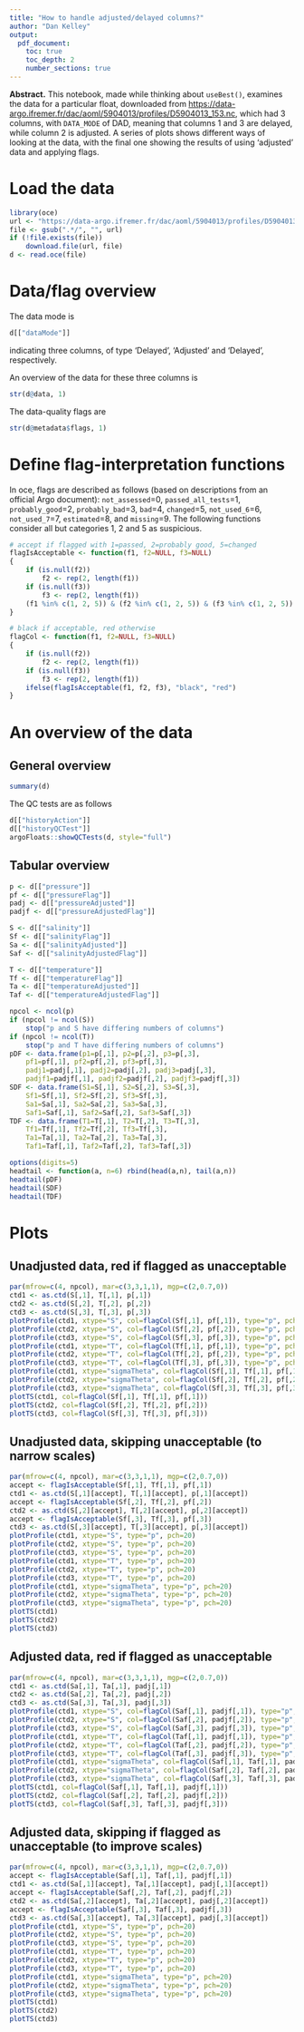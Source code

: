 ```yaml
---
title: "How to handle adjusted/delayed columns?"
author: "Dan Kelley"
output:
  pdf_document:
    toc: true
    toc_depth: 2
    number_sections: true
---
```


**Abstract.** This notebook, made while thinking about `useBest()`, examines
the data for a particular float, downloaded from
<https://data-argo.ifremer.fr/dac/aoml/5904013/profiles/D5904013_153.nc>, which
had 3 columns, with `DATA_MODE` of DAD, meaning that columns 1 and 3 are
delayed, while column 2 is adjusted. A series of plots shows different ways of
looking at the data, with the final one showing the results of using 'adjusted'
data and applying flags.


# Load the data

```r
library(oce)
url <- "https://data-argo.ifremer.fr/dac/aoml/5904013/profiles/D5904013_153.nc"
file <- gsub(".*/", "", url)
if (!file.exists(file))
    download.file(url, file)
d <- read.oce(file)
```

# Data/flag overview

The data mode is
```r
d[["dataMode"]]
```
indicating three columns, of type 'Delayed', 'Adjusted' and 'Delayed',
respectively.

An overview of the data for these three columns is
```r
str(d@data, 1)
```

The data-quality flags are
```r
str(d@metadata$flags, 1)
```

# Define flag-interpretation functions


In oce, flags are described as follows (based on descriptions from an official
Argo document): `not_assessed`=0, `passed_all_tests`=1, `probably_good`=2,
`probably_bad`=3, `bad`=4, `changed`=5, `not_used_6`=6, `not_used_7`=7,
`estimated`=8, and `missing`=9.  The following functions consider all but
categories 1, 2 and 5 as suspicious.

```r
# accept if flagged with 1=passed, 2=probably good, 5=changed
flagIsAcceptable <- function(f1, f2=NULL, f3=NULL)
{
    if (is.null(f2))
        f2 <- rep(2, length(f1))
    if (is.null(f3))
        f3 <- rep(2, length(f1))
    (f1 %in% c(1, 2, 5)) & (f2 %in% c(1, 2, 5)) & (f3 %in% c(1, 2, 5))
}

# black if acceptable, red otherwise
flagCol <- function(f1, f2=NULL, f3=NULL)
{
    if (is.null(f2))
        f2 <- rep(2, length(f1))
    if (is.null(f3))
        f3 <- rep(2, length(f1))
    ifelse(flagIsAcceptable(f1, f2, f3), "black", "red")
}
```

# An overview of the data

## General overview
```r
summary(d)
```

The QC tests are as follows
```r
d[["historyAction"]] 
d[["historyQCTest"]] 
argoFloats::showQCTests(d, style="full")
```

## Tabular overview

```r
p <- d[["pressure"]]
pf <- d[["pressureFlag"]]
padj <- d[["pressureAdjusted"]]
padjf <- d[["pressureAdjustedFlag"]]

S <- d[["salinity"]]
Sf <- d[["salinityFlag"]]
Sa <- d[["salinityAdjusted"]]
Saf <- d[["salinityAdjustedFlag"]]

T <- d[["temperature"]]
Tf <- d[["temperatureFlag"]]
Ta <- d[["temperatureAdjusted"]]
Taf <- d[["temperatureAdjustedFlag"]]

npcol <- ncol(p)
if (npcol != ncol(S))
    stop("p and S have differing numbers of columns")
if (npcol != ncol(T))
    stop("p and T have differing numbers of columns")
pDF <- data.frame(p1=p[,1], p2=p[,2], p3=p[,3],
    pf1=pf[,1], pf2=pf[,2], pf3=pf[,3],
    padj1=padj[,1], padj2=padj[,2], padj3=padj[,3],
    padjf1=padjf[,1], padjf2=padjf[,2], padjf3=padjf[,3])
SDF <- data.frame(S1=S[,1], S2=S[,2], S3=S[,3],
    Sf1=Sf[,1], Sf2=Sf[,2], Sf3=Sf[,3],
    Sa1=Sa[,1], Sa2=Sa[,2], Sa3=Sa[,3],
    Saf1=Saf[,1], Saf2=Saf[,2], Saf3=Saf[,3])
TDF <- data.frame(T1=T[,1], T2=T[,2], T3=T[,3],
    Tf1=Tf[,1], Tf2=Tf[,2], Tf3=Tf[,3],
    Ta1=Ta[,1], Ta2=Ta[,2], Ta3=Ta[,3],
    Taf1=Taf[,1], Taf2=Taf[,2], Taf3=Taf[,3])

options(digits=5)
headtail <- function(a, n=6) rbind(head(a,n), tail(a,n))
headtail(pDF)
headtail(SDF)
headtail(TDF)
```

\newpage

# Plots

## Unadjusted data, red if flagged as unacceptable

```r
par(mfrow=c(4, npcol), mar=c(3,3,1,1), mgp=c(2,0.7,0))
ctd1 <- as.ctd(S[,1], T[,1], p[,1])
ctd2 <- as.ctd(S[,2], T[,2], p[,2])
ctd3 <- as.ctd(S[,3], T[,3], p[,3])
plotProfile(ctd1, xtype="S", col=flagCol(Sf[,1], pf[,1]), type="p", pch=20)
plotProfile(ctd2, xtype="S", col=flagCol(Sf[,2], pf[,2]), type="p", pch=20)
plotProfile(ctd3, xtype="S", col=flagCol(Sf[,3], pf[,3]), type="p", pch=20)
plotProfile(ctd1, xtype="T", col=flagCol(Tf[,1], pf[,1]), type="p", pch=20)
plotProfile(ctd2, xtype="T", col=flagCol(Tf[,2], pf[,2]), type="p", pch=20)
plotProfile(ctd3, xtype="T", col=flagCol(Tf[,3], pf[,3]), type="p", pch=20)
plotProfile(ctd1, xtype="sigmaTheta", col=flagCol(Sf[,1], Tf[,1], pf[,1]), type="p", pch=20)
plotProfile(ctd2, xtype="sigmaTheta", col=flagCol(Sf[,2], Tf[,2], pf[,2]), type="p", pch=20)
plotProfile(ctd3, xtype="sigmaTheta", col=flagCol(Sf[,3], Tf[,3], pf[,3]), type="p", pch=20)
plotTS(ctd1, col=flagCol(Sf[,1], Tf[,1], pf[,1]))
plotTS(ctd2, col=flagCol(Sf[,2], Tf[,2], pf[,2]))
plotTS(ctd3, col=flagCol(Sf[,3], Tf[,3], pf[,3]))
```

\newpage

## Unadjusted data, skipping unacceptable (to narrow scales)

```r
par(mfrow=c(4, npcol), mar=c(3,3,1,1), mgp=c(2,0.7,0))
accept <- flagIsAcceptable(Sf[,1], Tf[,1], pf[,1])
ctd1 <- as.ctd(S[,1][accept], T[,1][accept], p[,1][accept])
accept <- flagIsAcceptable(Sf[,2], Tf[,2], pf[,2])
ctd2 <- as.ctd(S[,2][accept], T[,2][accept], p[,2][accept])
accept <- flagIsAcceptable(Sf[,3], Tf[,3], pf[,3])
ctd3 <- as.ctd(S[,3][accept], T[,3][accept], p[,3][accept])
plotProfile(ctd1, xtype="S", type="p", pch=20)
plotProfile(ctd2, xtype="S", type="p", pch=20)
plotProfile(ctd3, xtype="S", type="p", pch=20)
plotProfile(ctd1, xtype="T", type="p", pch=20)
plotProfile(ctd2, xtype="T", type="p", pch=20)
plotProfile(ctd3, xtype="T", type="p", pch=20)
plotProfile(ctd1, xtype="sigmaTheta", type="p", pch=20)
plotProfile(ctd2, xtype="sigmaTheta", type="p", pch=20)
plotProfile(ctd3, xtype="sigmaTheta", type="p", pch=20)
plotTS(ctd1)
plotTS(ctd2)
plotTS(ctd3)
```

\newpage

## Adjusted data, red if flagged as unacceptable

```r
par(mfrow=c(4, npcol), mar=c(3,3,1,1), mgp=c(2,0.7,0))
ctd1 <- as.ctd(Sa[,1], Ta[,1], padj[,1])
ctd2 <- as.ctd(Sa[,2], Ta[,2], padj[,2])
ctd3 <- as.ctd(Sa[,3], Ta[,3], padj[,3])
plotProfile(ctd1, xtype="S", col=flagCol(Saf[,1], padjf[,1]), type="p", pch=20)
plotProfile(ctd2, xtype="S", col=flagCol(Saf[,2], padjf[,2]), type="p", pch=20)
plotProfile(ctd3, xtype="S", col=flagCol(Saf[,3], padjf[,3]), type="p", pch=20)
plotProfile(ctd1, xtype="T", col=flagCol(Taf[,1], padjf[,1]), type="p", pch=20)
plotProfile(ctd2, xtype="T", col=flagCol(Taf[,2], padjf[,2]), type="p", pch=20)
plotProfile(ctd3, xtype="T", col=flagCol(Taf[,3], padjf[,3]), type="p", pch=20)
plotProfile(ctd1, xtype="sigmaTheta", col=flagCol(Saf[,1], Taf[,1], padjf[,1]), type="p", pch=20)
plotProfile(ctd2, xtype="sigmaTheta", col=flagCol(Saf[,2], Taf[,2], padjf[,2]), type="p", pch=20)
plotProfile(ctd3, xtype="sigmaTheta", col=flagCol(Saf[,3], Taf[,3], padjf[,3]), type="p", pch=20)
plotTS(ctd1, col=flagCol(Saf[,1], Taf[,1], padjf[,1]))
plotTS(ctd2, col=flagCol(Saf[,2], Taf[,2], padjf[,2]))
plotTS(ctd3, col=flagCol(Saf[,3], Taf[,3], padjf[,3]))
```

\newpage

## Adjusted data, skipping if flagged as unacceptable (to improve scales)

```r
par(mfrow=c(4, npcol), mar=c(3,3,1,1), mgp=c(2,0.7,0))
accept <- flagIsAcceptable(Saf[,1], Taf[,1], padjf[,1])
ctd1 <- as.ctd(Sa[,1][accept], Ta[,1][accept], padj[,1][accept])
accept <- flagIsAcceptable(Saf[,2], Taf[,2], padjf[,2])
ctd2 <- as.ctd(Sa[,2][accept], Ta[,2][accept], padj[,2][accept])
accept <- flagIsAcceptable(Saf[,3], Taf[,3], padjf[,3])
ctd3 <- as.ctd(Sa[,3][accept], Ta[,3][accept], padj[,3][accept])
plotProfile(ctd1, xtype="S", type="p", pch=20)
plotProfile(ctd2, xtype="S", type="p", pch=20)
plotProfile(ctd3, xtype="S", type="p", pch=20)
plotProfile(ctd1, xtype="T", type="p", pch=20)
plotProfile(ctd2, xtype="T", type="p", pch=20)
plotProfile(ctd3, xtype="T", type="p", pch=20)
plotProfile(ctd1, xtype="sigmaTheta", type="p", pch=20)
plotProfile(ctd2, xtype="sigmaTheta", type="p", pch=20)
plotProfile(ctd3, xtype="sigmaTheta", type="p", pch=20)
plotTS(ctd1)
plotTS(ctd2)
plotTS(ctd3)
```

